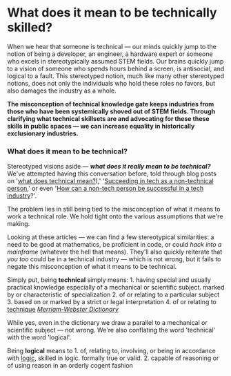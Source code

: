# What does it mean to be technically skilled? 
When we hear that someone is technical — our minds quickly jump to the notion of being a developer, an engineer, a hardware expert or someone who excels in stereotypically assumed STEM fields. Our brains quickly jump to a vision of someone who spends hours behind a screen, is antisocial, and logical to a fault. This stereotyped notion, much like many other stereotyped notions, does not only the individuals who hold these roles no favors, but also damages the industry as a whole.

**The misconception of technical knowledge gate keeps industries from those who have been systemically shoved out of STEM fields.  Through clarifying what technical skillsets are and advocating for these these skills in public spaces — we can increase equality in historically exclusionary industries.**

### What does it mean to be technical?
Stereotyped visions aside — ***what does it really mean to be technical?*** We've attempted having this conversation before, told through blog posts on '[what does technical mean?](https://opensource.com/article/21/2/what-technical#:~:text=According%20to%20Dictionary.com%2C%20%22,used%20in%20sports%20or%20arts)),' '[Succeeding in tech as a non-technical person](https://www.benjamindada.com/succeeding-tech-non-technical-person-20-experts/),' or even '[How can a non-tech person be successful in a tech industry](https://nupaths.org/non-tech-person-successful-in-tech-industry/)?'. 

The problem lies in still being tied to the misconception of what it means to work a technical role.  We hold tight onto the various assumptions that we're making.

Looking at these articles — we can find a few stereotypical similarities: a need to be good at mathematics, be proficient in code, or could *hack into a mainframe* (whatever the hell that means).  They'll also quickly reiterate that *you too* could be in a technical industry — which is not wrong, but it fails to negate this misconception of what it means to be technical.

Simply put, being **technical** simply means:
	1. having special and usually practical knowledge especially of a mechanical or scientific subject. marked by or characteristic of specialization
	2. of or relating to a particular subject
	3. based on or marked by a strict or legal interpretation
	4. of or relating to [technique](https://www.merriam-webster.com/dictionary/technique)
	*[Merriam-Webster Dictionary](https://www.merriam-webster.com/dictionary/technical)*

While yes, even in the dictionary we draw a parallel to a mechanical or scientific subject — not wrong. We're also conflating the word 'technical' with the word 'logical'. 

Being **logical** means to 
	1. of, relating to, involving, or being in accordance with [logic](https://www.merriam-webster.com/dictionary/logic), skilled in logic. formally true or valid.
	2. capable of reasoning or of using reason in an orderly cogent fashion